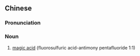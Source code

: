 ==Chinese==
{{zh-forms}}

===Pronunciation===
{{zh-pron
|m=mósuān
|cat=n
}}

===Noun===
{{zh-noun}}

# [[magic acid]] (fluorosulfuric acid-antimony pentafluoride 1:1)